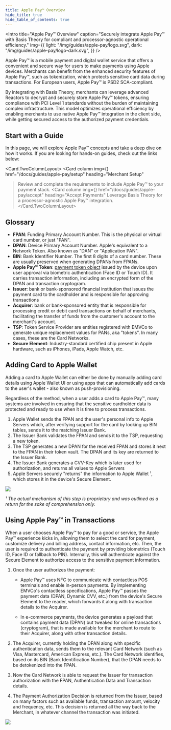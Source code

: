```yaml
---
title: Apple Pay™ Overview
hide_title: true
hide_table_of_contents: true
---
```




<Intro
  title="Apple Pay™ Overview"
  caption="Securely integrate Apple Pay™ with Basis Theory for compliant and processor-agnostic operational efficiency."
  img={{
    light: "/img/guides/apple-pay/logo.svg",
    dark: "/img/guides/apple-pay/logo-dark.svg",
  }}
/>

Apple Pay™ is a mobile payment and digital wallet service that offers a convenient and secure way for users to make payments using Apple devices. Merchants can benefit from the enhanced security features of Apple Pay™, such as tokenization, which protects sensitive card data during transactions. For European users, Apple Pay™ is PSD2 SCA-compliant.

By integrating with Basis Theory, merchants can leverage advanced Reactors to decrypt and securely store Apple Pay™ tokens, ensuring compliance with PCI Level 1 standards without the burden of maintaining complex infrastructure. This model optimizes operational efficiency by enabling merchants to use native Apple Pay™ integration in the client side, while getting secured access to the authorized payment credentials.

## Start with a Guide

In this page, we will explore Apple Pay™ concepts and take a deep dive on how it works. If you are looking for hands-on guides, check out the links below:

<Card.TwoColumnLayout>
  <Card
    column
    img={<MerchantSetup />}
    href="/docs/guides/apple-pay/setup"
    heading="Merchant Setup"
  >Review and complete the requirements to include Apple Pay™ to your payment stack.</Card>
  <Card
    column
    img={<AcceptPayments />}
    href="/docs/guides/apple-pay/accept"
    heading="Accept Payments"
  >Leverage Basis Theory for a processor-agnostic Apple Pay™ integration.</Card>
</Card.TwoColumnLayout>

## Glossary

- **FPAN**: Funding Primary Account Number. This is the physical or virtual card number, or just "PAN".
- **DPAN**: Device Primary Account Number. Apple's equivalent to a Network Token. Also known as  "DAN" or "Application PAN".
- **BIN**: Bank Identifier Number. The first 8 digits of a card number. These are usually preserved when generating DPANs from FPANs.
- **Apple Pay™ Token**: [payment token object](https://developer.apple.com/documentation/passkit/apple_pay/payment_token_format_reference) issued by the device upon user approval via biometric authentication (Face ID or Touch ID). It carries transaction information, including an encrypted form of the DPAN and transaction cryptogram.
- **Issuer**: bank or bank-sponsored financial institution that issues the payment card to the cardholder and is responsible for approving transactions
- **Acquirer**: bank or bank-sponsored entity that is responsible for processing credit or debit card transactions on behalf of merchants, facilitating the transfer of funds from the customer's account to the merchant's account.
- **TSP**: Token Service Provider are entities registered with EMVCo to generate unique replacement values for PANs, aka "tokens". In many cases, these are the Card Networks.
- **Secure Element**: Industry-standard certified chip present in Apple hardware, such as iPhones, iPads, Apple Watch, etc.

## Adding Card to Apple Wallet

Adding a card to Apple Wallet can either be done by manually adding card details using Apple Wallet UI or using apps that can automatically add cards to the user's wallet - also known as push-provisioning.

Regardless of the method, when a user adds a card to Apple Pay™, many systems are involved in ensuring that the sensitive cardholder data is protected and ready to use when it is time to process transactions.

1. Apple Wallet sends the FPAN and the user's personal info to Apple Servers which, after verifying support for the card by looking up BIN tables, sends it to the matching Issuer Bank.
2. The Issuer Bank validates the FPAN and sends it to the TSP, requesting a new token.
3. The TSP generates a new DPAN for the received FPAN and stores it next to the FPAN in their token vault. The DPAN and its key are returned to the Issuer Bank.
4. The Issuer Bank generates a CVV-Key which is later used for authorization, and returns all values to Apple Servers
5. Apple Servers securely "returns" the information to Apple Wallet ¹, which stores it in the device's Secure Element.

<img src={AddCardToAppleWallet}/>

_¹ The actual mechanism of this step is proprietary and was outlined as a return for the sake of comprehension only._

## Using Apple Pay™ in Transactions

When a user chooses Apple Pay™ to pay for a good or service, the Apple Pay™ experience kicks in, allowing them to select the card for payment, customize delivery and billing address, contact information, etc. Then, the user is required to authenticate the payment by providing biometrics (Touch ID, Face ID or fallback to PIN). Internally, this will authenticate against the Secure Element to authorize access to the sensitive payment information.

1. Once the user authorizes the payment:

    - Apple Pay™ uses NFC to communicate with contactless POS terminals and enable in-person payments. By implementing EMVCo's contactless specifications, Apple Pay™ passes the payment data (DPAN, Dynamic CVV, etc.) from the device's Secure Element to the reader, which forwards it along with transaction details to the Acquirer.

    - In e-commerce payments, the device generates a payload that contains payment data (DPAN) but tweaked for online transactions (cryptogram), that is made available for the merchant to route to their Acquirer, along with other transaction details.

2. The Acquirer, currently holding the DPAN along with specific authentication data, sends them to the relevant Card Network (such as Visa, Mastercard, American Express, etc.). The Card Network identifies, based on its BIN (Bank Identification Number), that the DPAN needs to be detokenized into the FPAN.

3. Now the Card Network is able to request the Issuer for transaction authorization with the FPAN, Authentication Data and Transaction details.

4. The Payment Authorization Decision is returned from the Issuer, based on many factors such as available funds, transaction amount, velocity and frequency, etc. This decision is returned all the way back to the Merchant, in whatever channel the transaction was initiated.

<img src={UsingApplePayInTransactions}/>
